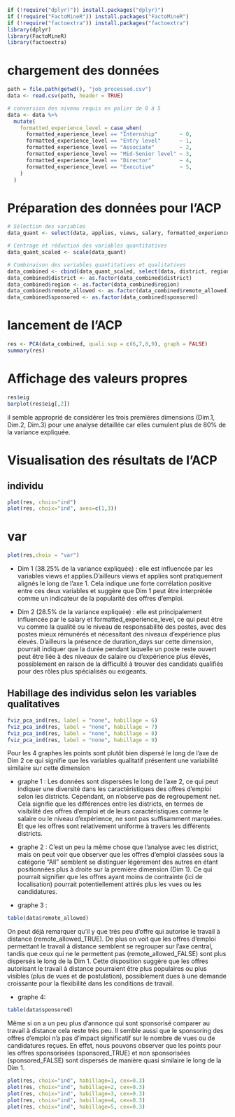 ```r
if (!require("dplyr)")) install.packages("dplyr)")
if (!require("FactoMineR")) install.packages("FactoMineR")
if (!require("factoextra")) install.packages("factoextra")
library(dplyr)
library(FactoMineR)
library(factoextra)
```

# chargement des données
```r
path = file.path(getwd(), "job_processed.csv")
data <- read.csv(path, header = TRUE)

# conversion des niveau requis en palier de 0 à 5
data <- data %>%
  mutate(
    formatted_experience_level = case_when(
      formatted_experience_level == "Internship"       ~ 0,
      formatted_experience_level == "Entry level"      ~ 1,
      formatted_experience_level == "Associate"        ~ 2,
      formatted_experience_level == "Mid-Senior level" ~ 3,
      formatted_experience_level == "Director"         ~ 4,
      formatted_experience_level == "Executive"        ~ 5,
    )
  )
```

# Préparation des données pour l'ACP

```r
# Sélection des variables
data_quant <- select(data, applies, views, salary, formatted_experience_level, duration_days)

# Centrage et réduction des variables quantitatives
data_quant_scaled <- scale(data_quant)

# Combinaison des variables quantitatives et qualitatives
data_combined <- cbind(data_quant_scaled, select(data, district, region, remote_allowed, sponsored))
data_combined$district <- as.factor(data_combined$district)
data_combined$region <- as.factor(data_combined$region)
data_combined$remote_allowed <- as.factor(data_combined$remote_allowed)
data_combined$sponsored <- as.factor(data_combined$sponsored)
```

# lancement de l'ACP
```r
res <- PCA(data_combined, quali.sup = c(6,7,8,9), graph = FALSE)
summary(res)
```
# Affichage des valeurs propres
```r
res$eig
barplot(res$eig[,2])
```
il semble approprié de considérer les trois premières dimensions (Dim.1, Dim.2, Dim.3) pour une analyse détaillée car elles cumulent plus de 80% de la variance expliquée.

# Visualisation des résultats de l'ACP

## individu
```r
plot(res, choix="ind")
plot(res, choix="ind", axes=c(1,3))
```

# var

```r
plot(res,choix = "var")
```

- Dim 1 (38.25% de la variance expliquée) : elle est influencée par les variables views et applies.D'ailleurs views et applies sont pratiquement alignés le long de l'axe 1. Cela indique une forte corrélation positive entre ces deux variables et suggère que Dim 1 peut être interprétée comme un indicateur de la popularité des offres d'emploi.

- Dim 2 (28.5% de la variance expliquée) : elle est principalement influencée par le salary et formatted_experience_level, ce qui peut être vu comme la qualité ou le niveau de responsabilité des postes, avec des postes mieux rémunérés et nécessitant des niveaux d'expérience plus élevés. D'ailleurs la présence de duration_days sur cette dimension, pourrait indiquer que la durée pendant laquelle un poste reste ouvert peut être liée à des niveaux de salaire ou d'expérience plus élevés, possiblement en raison de la difficulté à trouver des candidats qualifiés pour des rôles plus spécialisés ou exigeants.

## Habillage des individus selon les variables qualitatives
```r
fviz_pca_ind(res, label = "none", habillage = 6)
fviz_pca_ind(res, label = "none", habillage = 7)
fviz_pca_ind(res, label = "none", habillage = 8)
fviz_pca_ind(res, label = "none", habillage = 9)
```

Pour les 4 graphes les points sont plutôt bien dispersé le long de l'axe de Dim 2 ce qui signifie que les variables qualitatif présentent une variabilité similaire sur cette dimension

- graphe 1 :
Les données sont dispersées le long de l'axe 2, ce qui peut indiquer une diversité dans les caractéristiques des offres d'emploi selon les districts. Cependant, on n'observe pas de regroupement net. Cela signifie que les différences entre les districts, en termes de visibilité des offres d'emploi et de leurs caractéristiques comme le salaire ou le niveau d'expérience, ne sont pas suffisamment marquées. Et que les offres sont relativement uniforme à travers les différents districts.

- graphe 2 :
C'est un peu la même chose que l'analyse avec les district, mais on peut voir que observer que les offres d'emploi classées sous la catégorie "All" semblent se distinguer légèrement des autres en étant positionnées plus à droite sur la première dimension (Dim 1).
Ce qui pourrait signifier que les offres ayant moins de contrainte (ici de localisation) pourrait potentiellement attirés plus les vues ou les candidatures.

- graphe 3 :

```r
table(data$remote_allowed)
```
On peut déjà remarquer qu'il y que très peu d'offre qui autorise le travail à distance (remote_allowed_TRUE).
De plus on voit que les offres d'emploi permettant le travail à distance semblent se regrouper sur l'axe central, tandis que ceux qui ne le permettent pas (remote_allowed_FALSE) sont plus dispersés le long de la Dim 1. Cette disposition suggère que les offres autorisant le travail à distance pourraient être plus populaires ou plus visibles (plus de vues et de postulation), possiblement dues à une demande croissante pour la flexibilité dans les conditions de travail.

- graphe 4:

```r
table(data$sponsored)
```
Même si on a un peu plus d'annonce qui sont sponsorisé comparer au travail à distance cela reste très peu.
Il semble aussi que le sponsoring des offres d'emploi n'a pas d'impact significatif sur le nombre de vues ou de candidatures reçues. En effet, nous pouvons observer que les points pour les offres sponsorisées (sponsored_TRUE) et non sponsorisées (sponsored_FALSE) sont dispersés de manière quasi similaire le long de la Dim 1.


```r
plot(res, choix="ind", habillage=1, cex=0.3)
plot(res, choix="ind", habillage=2, cex=0.3)
plot(res, choix="ind", habillage=3, cex=0.3)
plot(res, choix="ind", habillage=4, cex=0.3)
plot(res, choix="ind", habillage=5, cex=0.3)
```

